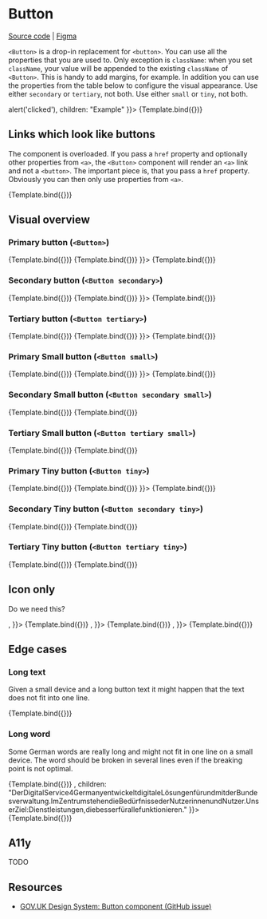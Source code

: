 

<Meta title="Atoms/Button" component={Button} />


# Button

[Source code](https://github.com/digitalservice4germany/digital-service-library/tree/main/src/components/Button) | [Figma](https://www.figma.com/file/49Gxm2IajuwbGhj37zu9x0/Angie?node-id=0%3A1)

`<Button>` is a drop-in replacement for `<button>`. You can use all the properties that you are used to. Only exception is `className`: when you set `className`, your value will be appended to the existing `className` of `<Button>`. This is handy to add margins, for example. In addition you can use the properties from the table below to configure the visual appearance. Use either `secondary` or `tertiary`, not both. Use either `small` or `tiny`, not both.

<ArgsTable of={Button} />

<Canvas>
  <Story
    name="Example"
    args={{
      small: true,
      type: "submit",
      className: "mb-2",
      onClick: () => alert('clicked'),
      children: "Example"
    }}>
    {Template.bind({})}
  </Story>
</Canvas>

## Links which look like buttons

The component is overloaded. If you pass a `href` property and optionally other properties from `<a>`, the `<Button>` component will render an `<a>` link and not a `<button>`. The important piece is, that you pass a `href` property. Obviously you can then only use properties from `<a>`.

<Canvas>
  <Story
    name="Link"
    args={{
      href: "https://digitalservice.bund.de",
      target: "_blank",
      rel: "noopener",
      children: "This is a link"
    }}>
    {Template.bind({})}
  </Story>
</Canvas>

## Visual overview

### Primary button (`<Button>`)

<Canvas>
  <Story
    name="Primary"
    args={{
      children: "Registrieren"
    }}>
    {Template.bind({})}
  </Story>
  <Story
    name="Primary Disabled"
    args={{
      disabled: true,
      children: "Registrieren"
    }}>
    {Template.bind({})}
  </Story>
  <Story
    name="Primary with Icon"
    args={{
      children: "Registrieren",
      icon: <CircleIcon />
    }}>
    {Template.bind({})}
  </Story>
</Canvas>

### Secondary button (`<Button secondary>`)

<Canvas>
  <Story
    name="Secondary"
    args={{
      secondary: true,
      children: "Registrieren"
    }}>
    {Template.bind({})}
  </Story>
  <Story
    name="Secondary Disabled"
    args={{
      secondary: true,
      disabled: true,
      children: "Registrieren"
    }}>
    {Template.bind({})}
  </Story>
  <Story
    name="Secondary with Icon"
    args={{
      secondary: true,
      children: "Registrieren",
      icon: <CircleIcon />
    }}>
    {Template.bind({})}
  </Story>
</Canvas>

### Tertiary button (`<Button tertiary>`)

<Canvas>
  <Story
    name="Tertiary"
    args={{
      tertiary: true,
      children: "Registrieren"
    }}>
    {Template.bind({})}
  </Story>
  <Story
    name="Tertiary Disabled"
    args={{
      tertiary: true,
      disabled: true,
      children: "Registrieren"
    }}>
    {Template.bind({})}
  </Story>
  <Story
    name="Tertitary with Icon"
    args={{
      tertiary: true,
      children: "Registrieren",
      icon: <CircleIcon />
    }}>
    {Template.bind({})}
  </Story>
</Canvas>


### Primary Small button (`<Button small>`)

<Canvas>
  <Story
    name="Primary Small"
    args={{
      small: true,
      children: "Registrieren"
    }}>
    {Template.bind({})}
  </Story>
  <Story
    name="Primary Small Disabled"
    args={{
      small: true,
      disabled: true,
      children: "Registrieren"
    }}>
    {Template.bind({})}
  </Story>
  <Story
    name="Primary Small with icon"
    args={{
      small: true,
      children: "Registrieren",
      icon: <CircleIcon />
    }}>
    {Template.bind({})}
  </Story>
</Canvas>

### Secondary Small button (`<Button secondary small>`)

<Canvas>
  <Story
    name="Secondary Small"
    args={{
      small: true,
      secondary: true,
      children: "Registrieren"
    }}>
    {Template.bind({})}
  </Story>
  <Story
    name="Secondary Small Disabled"
    args={{
      small: true,
      secondary: true,
      disabled: true,
      children: "Registrieren"
    }}>
    {Template.bind({})}
  </Story>
</Canvas>

### Tertiary Small button (`<Button tertiary small>`)

<Canvas>
  <Story
    name="Tertiary Small"
    args={{
      small: true,
      tertiary: true,
      children: "Registrieren"
    }}>
    {Template.bind({})}
  </Story>
  <Story
    name="Tertiary Small Disabled"
    args={{
      small: true,
      tertiary: true,
      disabled: true,
      children: "Registrieren"
    }}>
    {Template.bind({})}
  </Story>
</Canvas>


### Primary Tiny button (`<Button tiny>`)

<Canvas>
  <Story
    name="Primary Tiny"
    args={{
      tiny: true,
      children: "Registrieren"
    }}>
    {Template.bind({})}
  </Story>
  <Story
    name="Primary Tiny Disabled"
    args={{
      tiny: true,
      disabled: true,
      children: "Registrieren"
    }}>
    {Template.bind({})}
  </Story>
  <Story
    name="Primary Tiny with icon"
    args={{
      tiny: true,
      children: "Registrieren",
      icon: <CircleIcon />
    }}>
    {Template.bind({})}
  </Story>
</Canvas>

### Secondary Tiny button (`<Button secondary tiny>`)

<Canvas>
  <Story
    name="Secondary Tiny"
    args={{
      tiny: true,
      secondary: true,
      children: "Registrieren"
    }}>
    {Template.bind({})}
  </Story>
  <Story
    name="Secondary Tiny Disabled"
    args={{
      tiny: true,
      secondary: true,
      disabled: true,
      children: "Registrieren"
    }}>
    {Template.bind({})}
  </Story>
</Canvas>

### Tertiary Tiny button (`<Button tertiary tiny>`)

<Canvas>
  <Story
    name="Tertiary Tiny"
    args={{
      tiny: true,
      tertiary: true,
      children: "Registrieren"
    }}>
    {Template.bind({})}
  </Story>
  <Story
    name="Tertiary Tiny Disabled"
    args={{
      tiny: true,
      tertiary: true,
      disabled: true,
      children: "Registrieren"
    }}>
    {Template.bind({})}
  </Story>
</Canvas>

## Icon only

Do we need this?

<Canvas>
  <Story
    name="Primary icon only"
    args={{
      icon: <CircleIcon />,
    }}>
    {Template.bind({})}
  </Story>
  <Story
    name="Primary small icon only"
    args={{
      small: true,
      icon: <CircleIcon />,
    }}>
    {Template.bind({})}
  </Story>
  <Story
    name="Primary tiny icon only"
    args={{
      tiny: true,
      icon: <CircleIcon />,
    }}>
    {Template.bind({})}
  </Story>
</Canvas>

## Edge cases

### Long text

Given a small device and a long button text it might happen that the text does not fit into one line.

<Canvas>
  <Story
    name="Long text"
    args={{
      children: "Der DigitalService4Germany entwickelt digitale Lösungen für und mit der Bundesverwaltung. Im Zentrum stehen die Bedürfnisse der Nutzerinnen und Nutzer. Unser Ziel: Dienstleistungen, die besser für alle funktionieren."
    }}>
    {Template.bind({})}
  </Story>
</Canvas>

### Long word

Some German words are really long and might not fit in one line on a small device. The word should be broken in several lines even if the breaking point is not optimal.

<Canvas>
  <Story
    name="Long word"
    args={{
      children: "DerDigitalService4GermanyentwickeltdigitaleLösungenfürundmitderBundesverwaltung.ImZentrumstehendieBedürfnissederNutzerinnenundNutzer.UnserZiel:Dienstleistungen,diebesserfürallefunktionieren."
    }}>
    {Template.bind({})}
  </Story>
  <Story
    name="Long word and icon"
    args={{
      icon: <CircleIcon />,
      children: "DerDigitalService4GermanyentwickeltdigitaleLösungenfürundmitderBundesverwaltung.ImZentrumstehendieBedürfnissederNutzerinnenundNutzer.UnserZiel:Dienstleistungen,diebesserfürallefunktionieren."
    }}>
    {Template.bind({})}
  </Story>
</Canvas>


## A11y

TODO


## Resources

* [GOV.UK Design System: Button component (GitHub issue)](https://github.com/alphagov/govuk-design-system-backlog/issues/34)
